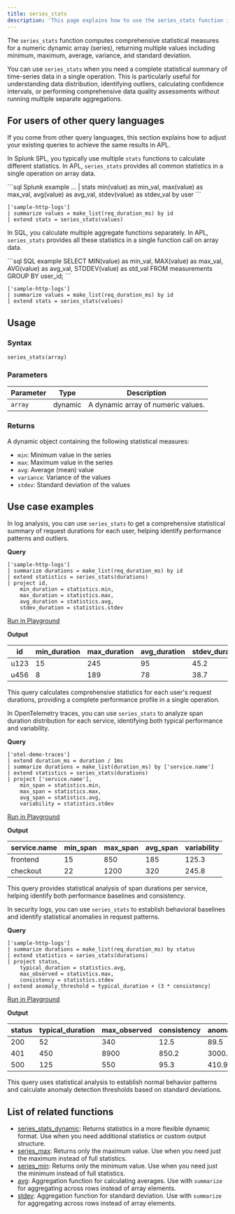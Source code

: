 ```yaml
---
title: series_stats
description: 'This page explains how to use the series_stats function in APL.'
---
```


The `series_stats` function computes comprehensive statistical measures for a numeric dynamic array (series), returning multiple values including minimum, maximum, average, variance, and standard deviation.

You can use `series_stats` when you need a complete statistical summary of time-series data in a single operation. This is particularly useful for understanding data distribution, identifying outliers, calculating confidence intervals, or performing comprehensive data quality assessments without running multiple separate aggregations.

## For users of other query languages

If you come from other query languages, this section explains how to adjust your existing queries to achieve the same results in APL.

<AccordionGroup>
<Accordion title="Splunk SPL users">

In Splunk SPL, you typically use multiple `stats` functions to calculate different statistics. In APL, `series_stats` provides all common statistics in a single operation on array data.

<CodeGroup>
```sql Splunk example
... | stats min(value) as min_val, max(value) as max_val, 
    avg(value) as avg_val, stdev(value) as stdev_val by user
```

```kusto APL equivalent
['sample-http-logs']
| summarize values = make_list(req_duration_ms) by id
| extend stats = series_stats(values)
```
</CodeGroup>

</Accordion>
<Accordion title="ANSI SQL users">

In SQL, you calculate multiple aggregate functions separately. In APL, `series_stats` provides all these statistics in a single function call on array data.

<CodeGroup>
```sql SQL example
SELECT 
    MIN(value) as min_val,
    MAX(value) as max_val,
    AVG(value) as avg_val,
    STDDEV(value) as std_val
FROM measurements
GROUP BY user_id;
```

```kusto APL equivalent
['sample-http-logs']
| summarize values = make_list(req_duration_ms) by id
| extend stats = series_stats(values)
```
</CodeGroup>

</Accordion>
</AccordionGroup>

## Usage

### Syntax

```kusto
series_stats(array)
```

### Parameters

| Parameter | Type    | Description                        |
| --------- | ------- | ---------------------------------- |
| `array`   | dynamic | A dynamic array of numeric values. |

### Returns

A dynamic object containing the following statistical measures:
- `min`: Minimum value in the series
- `max`: Maximum value in the series
- `avg`: Average (mean) value
- `variance`: Variance of the values
- `stdev`: Standard deviation of the values

## Use case examples

<Tabs>
<Tab title="Log analysis">

In log analysis, you can use `series_stats` to get a comprehensive statistical summary of request durations for each user, helping identify performance patterns and outliers.

**Query**

```kusto
['sample-http-logs']
| summarize durations = make_list(req_duration_ms) by id
| extend statistics = series_stats(durations)
| project id, 
    min_duration = statistics.min,
    max_duration = statistics.max,
    avg_duration = statistics.avg,
    stdev_duration = statistics.stdev
```

[Run in Playground](https://play.axiom.co/axiom-play-qf1k/query?initForm=%7B%22apl%22%3A%22%5B'sample-http-logs'%5D%20%7C%20summarize%20durations%20%3D%20make_list(req_duration_ms)%20by%20id%20%7C%20extend%20statistics%20%3D%20series_stats(durations)%20%7C%20project%20id%2C%20min_duration%20%3D%20statistics.min%2C%20max_duration%20%3D%20statistics.max%2C%20avg_duration%20%3D%20statistics.avg%2C%20stdev_duration%20%3D%20statistics.stdev%22%7D)

**Output**

| id   | min_duration | max_duration | avg_duration | stdev_duration |
| ---- | ------------ | ------------ | ------------ | -------------- |
| u123 | 15           | 245          | 95           | 45.2           |
| u456 | 8            | 189          | 78           | 38.7           |

This query calculates comprehensive statistics for each user's request durations, providing a complete performance profile in a single operation.

</Tab>
<Tab title="OpenTelemetry traces">

In OpenTelemetry traces, you can use `series_stats` to analyze span duration distribution for each service, identifying both typical performance and variability.

**Query**

```kusto
['otel-demo-traces']
| extend duration_ms = duration / 1ms
| summarize durations = make_list(duration_ms) by ['service.name']
| extend statistics = series_stats(durations)
| project ['service.name'],
    min_span = statistics.min,
    max_span = statistics.max,
    avg_span = statistics.avg,
    variability = statistics.stdev
```

[Run in Playground](https://play.axiom.co/axiom-play-qf1k/query?initForm=%7B%22apl%22%3A%22%5B'otel-demo-traces'%5D%20%7C%20extend%20duration_ms%20%3D%20duration%20%2F%201ms%20%7C%20summarize%20durations%20%3D%20make_list(duration_ms)%20by%20%5B'service.name'%5D%20%7C%20extend%20statistics%20%3D%20series_stats(durations)%20%7C%20project%20%5B'service.name'%5D%2C%20min_span%20%3D%20statistics.min%2C%20max_span%20%3D%20statistics.max%2C%20avg_span%20%3D%20statistics.avg%2C%20variability%20%3D%20statistics.stdev%22%7D)

**Output**

| service.name | min_span | max_span | avg_span | variability |
| ------------ | -------- | -------- | -------- | ----------- |
| frontend     | 15       | 850      | 185      | 125.3       |
| checkout     | 22       | 1200     | 320      | 245.8       |

This query provides statistical analysis of span durations per service, helping identify both performance baselines and consistency.

</Tab>
<Tab title="Security logs">

In security logs, you can use `series_stats` to establish behavioral baselines and identify statistical anomalies in request patterns.

**Query**

```kusto
['sample-http-logs']
| summarize durations = make_list(req_duration_ms) by status
| extend statistics = series_stats(durations)
| project status,
    typical_duration = statistics.avg,
    max_observed = statistics.max,
    consistency = statistics.stdev
| extend anomaly_threshold = typical_duration + (3 * consistency)
```

[Run in Playground](https://play.axiom.co/axiom-play-qf1k/query?initForm=%7B%22apl%22%3A%22%5B'sample-http-logs'%5D%20%7C%20summarize%20durations%20%3D%20make_list(req_duration_ms)%20by%20status%20%7C%20extend%20statistics%20%3D%20series_stats(durations)%20%7C%20project%20status%2C%20typical_duration%20%3D%20statistics.avg%2C%20max_observed%20%3D%20statistics.max%2C%20consistency%20%3D%20statistics.stdev%20%7C%20extend%20anomaly_threshold%20%3D%20typical_duration%20%2B%20(3%20*%20consistency)%22%7D)

**Output**

| status | typical_duration | max_observed | consistency | anomaly_threshold |
| ------ | ---------------- | ------------ | ----------- | ----------------- |
| 200    | 52               | 340          | 12.5        | 89.5              |
| 401    | 450              | 8900         | 850.2       | 3000.6            |
| 500    | 125              | 550          | 95.3        | 410.9             |

This query uses statistical analysis to establish normal behavior patterns and calculate anomaly detection thresholds based on standard deviations.

</Tab>
</Tabs>

## List of related functions

- [series_stats_dynamic](/apl/scalar-functions/time-series/series-stats-dynamic): Returns statistics in a more flexible dynamic format. Use when you need additional statistics or custom output structure.
- [series_max](/apl/scalar-functions/time-series/series-max): Returns only the maximum value. Use when you need just the maximum instead of full statistics.
- [series_min](/apl/scalar-functions/time-series/series-min): Returns only the minimum value. Use when you need just the minimum instead of full statistics.
- [avg](/apl/aggregation-function/avg): Aggregation function for calculating averages. Use with `summarize` for aggregating across rows instead of array elements.
- [stdev](/apl/aggregation-function/stdev): Aggregation function for standard deviation. Use with `summarize` for aggregating across rows instead of array elements.

